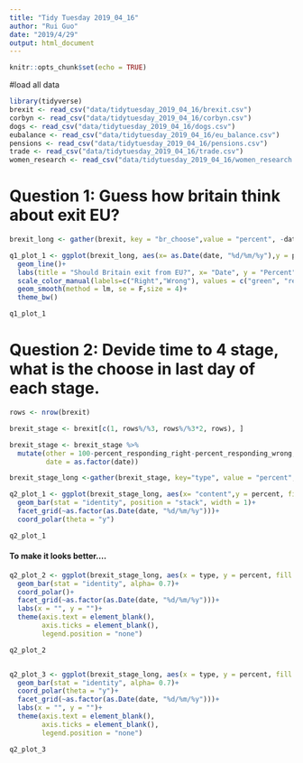```yaml
---
title: "Tidy Tuesday 2019_04_16"
author: "Rui Guo"
date: "2019/4/29"
output: html_document
---
```


```r
knitr::opts_chunk$set(echo = TRUE)
```

#load all data

```r
library(tidyverse)
brexit <- read_csv("data/tidytuesday_2019_04_16/brexit.csv")
corbyn <- read_csv("data/tidytuesday_2019_04_16/corbyn.csv")
dogs <- read_csv("data/tidytuesday_2019_04_16/dogs.csv")
eubalance <- read_csv("data/tidytuesday_2019_04_16/eu_balance.csv")
pensions <- read_csv("data/tidytuesday_2019_04_16/pensions.csv")
trade <- read_csv("data/tidytuesday_2019_04_16/trade.csv")
women_research <- read_csv("data/tidytuesday_2019_04_16/women_research.csv")
```

# Question 1: Guess how britain think about exit EU?

```r

brexit_long <- gather(brexit, key = "br_choose",value = "percent", -date, factor_key = TRUE)

q1_plot_1 <- ggplot(brexit_long, aes(x= as.Date(date, "%d/%m/%y"),y = percent, color= br_choose))+
  geom_line()+
  labs(title = "Should Britain exit from EU?", x= "Date", y = "Percent", color = "Responding")+
  scale_color_manual(labels=c("Right","Wrong"), values = c("green", "red"))+
  geom_smooth(method = lm, se = F,size = 4)+
  theme_bw()

q1_plot_1

```

# Question 2: Devide time to 4 stage, what is the choose in last day of each stage.
```r

rows <- nrow(brexit)

brexit_stage <- brexit[c(1, rows%/%3, rows%/%3*2, rows), ]

brexit_stage <- brexit_stage %>% 
  mutate(other = 100-percent_responding_right-percent_responding_wrong,
         date = as.factor(date))

brexit_stage_long <-gather(brexit_stage, key="type", value = "percent", -date) 

q2_plot_1 <- ggplot(brexit_stage_long, aes(x= "content",y = percent, fill = type))+
  geom_bar(stat = "identity", position = "stack", width = 1)+
  facet_grid(~as.factor(as.Date(date, "%d/%m/%y")))+
  coord_polar(theta = "y")

q2_plot_1


```

#### To make it looks better....

```r

q2_plot_2 <- ggplot(brexit_stage_long, aes(x = type, y = percent, fill = type)) +
  geom_bar(stat = "identity", alpha= 0.7)+
  coord_polar()+
  facet_grid(~as.factor(as.Date(date, "%d/%m/%y")))+
  labs(x = "", y = "")+ 
  theme(axis.text = element_blank(), 
        axis.ticks = element_blank(),
        legend.position = "none")

q2_plot_2  


q2_plot_3 <- ggplot(brexit_stage_long, aes(x = type, y = percent, fill = type)) +
  geom_bar(stat = "identity", alpha= 0.7)+
  coord_polar(theta = "y")+
  facet_grid(~as.factor(as.Date(date, "%d/%m/%y")))+
  labs(x = "", y = "")+ 
  theme(axis.text = element_blank(), 
        axis.ticks = element_blank(),
        legend.position = "none")

q2_plot_3 

```



